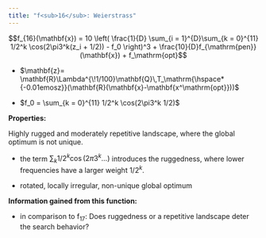 ```yaml
---
title: "f<sub>16</sub>: Weierstrass"
---
```

<div id="text-f16">

$$f_{16}(\mathbf{x}) = 10 \left( \frac{1}{D} 
   \sum_{i = 1}^{D}\sum_{k = 0}^{11} 1/2^k \cos(2\pi3^k(z_i + 1/2))
            - f_0 \right)^3 + \frac{10}{D}f_{\mathrm{pen}}(\mathbf{x}) + f_\mathrm{opt}$$

-   $\mathbf{z}= \mathbf{R}\Lambda^{\!1/100}\mathbf{Q}\,T_\mathrm{\hspace*{-0.01emosz}}(\mathbf{R}(\mathbf{x}-\mathbf{x^\mathrm{opt}}))$

-   $f_0 = \sum_{k = 0}^{11} 1/2^k \cos(2\pi3^k 1/2)$

**Properties:**

Highly rugged and moderately repetitive landscape, where the global
optimum is not unique.

-   the term $\sum_k 1/2^k \cos(2\pi3^k\dots)$ introduces the
    ruggedness, where lower frequencies have a larger weight $1/2^k$.

-   rotated, locally irregular, non-unique global optimum

**Information gained from this function:**

-   in comparison to f<sub>17</sub>: Does ruggedness or a repetitive landscape
    deter the search behavior?
</div>
